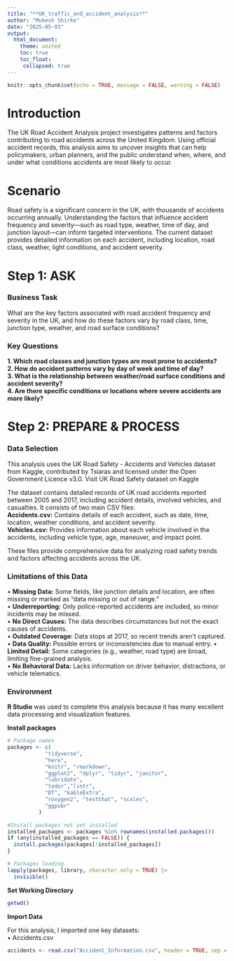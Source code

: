 ```yaml
---
title: "**UK_traffic_and_accident_analysis**"
author: "Mukesh Shirke"
date: "2025-05-03"
output: 
  html_document:
    theme: united
    toc: true
    toc_float:
     collapsed: true
---
```

  
```r
knitr::opts_chunk$set(echo = TRUE, message = FALSE, warning = FALSE)
```
  
  
# **Introduction**
  
The UK Road Accident Analysis project investigates patterns and factors contributing to road accidents across the United Kingdom. Using official accident records, this analysis aims to uncover insights that can help policymakers, urban planners, and the public understand when, where, and under what conditions accidents are most likely to occur.
  
  
# **Scenario**
  
Road safety is a significant concern in the UK, with thousands of accidents occurring annually. Understanding the factors that influence accident frequency and severity—such as road type, weather, time of day, and junction layout—can inform targeted interventions. The current dataset provides detailed information on each accident, including location, road class, weather, light conditions, and accident severity.
  
  
# **Step 1: ASK**
  
### **Business Task**
What are the key factors associated with road accident frequency and severity in the UK, and how do these factors vary by road class, time, junction type, weather, and road surface conditions?  
  
  
### **Key Questions**
**1.	Which road classes and junction types are most prone to accidents?**  
**2. How do accident patterns vary by day of week and time of day?**  
**3. What is the relationship between weather/road surface conditions and accident severity?**  
**4. Are there specific conditions or locations where severe accidents are more likely?**    
  
  
# **Step 2: PREPARE & PROCESS**
  
### **Data Selection**
This analysis uses the UK Road Safety - Accidents and Vehicles dataset from Kaggle, contributed by Tsiaras and licensed under the Open Government Licence v3.0.
Visit UK Road Safety dataset on Kaggle  
  
The dataset contains detailed records of UK road accidents reported between 2005 and 2017, including accident details, involved vehicles, and casualties. It consists of two main CSV files:  
**Accidents.csv:** Contains details of each accident, such as date, time, location, weather conditions, and accident severity.  
**Vehicles.csv:** Provides information about each vehicle involved in the accidents, including vehicle type, age, maneuver, and impact point.  
  
These files provide comprehensive data for analyzing road safety trends and factors affecting accidents across the UK.  
  
  
### **Limitations of this Data**
•	**Missing Data:** Some fields, like junction details and location, are often missing or marked as “data missing or out of range.”  
•	**Underreporting:** Only police-reported accidents are included, so minor incidents may be missed.  
•	**No Direct Causes:** The data describes circumstances but not the exact causes of accidents.  
•	**Outdated Coverage:** Data stops at 2017, so recent trends aren’t captured.  
•	**Data Quality:** Possible errors or inconsistencies due to manual entry.
•	**Limited Detail:** Some categories (e.g., weather, road type) are broad, limiting fine-grained analysis.  
•	**No Behavioral Data:** Lacks information on driver behavior, distractions, or vehicle telematics.  
  
  
### **Environment**
**R Studio** was used to complete this analysis because it has many excellent data processing and visualization features.
  
**Install packages**
  
```r
# Package names
packages <- c(
            "tidyverse",
            "here",
            "knitr", "rmarkdown",
            "ggplot2", "dplyr", "tidyr", "janitor",
            "lubridate",
            "todor","lintr",
            "DT", "kableExtra",
            "roxygen2", "testthat", "scales",
            "ggpubr"
          )

#Install packages not yet installed
installed_packages <- packages %in% rownames(installed.packages())
if (any(installed_packages == FALSE)) {
  install.packages(packages[!installed_packages])
}

# Packages loading
lapply(packages, library, character.only = TRUE) |> 
  invisible()
```
  
**Set Working Directory**
```r
getwd()
```
  
**Import Data**  
  
For this analysis, I imported one key datasets:  
•	Accidents.csv  
```r
accidents <- read.csv("Accident_Information.csv", header = TRUE, sep = ",")
```
  